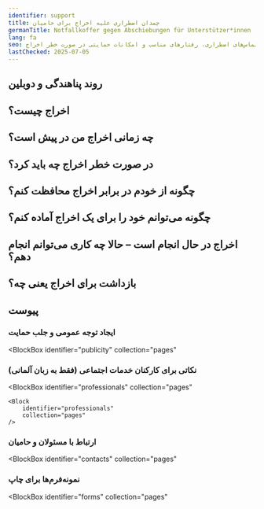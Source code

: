 ```yaml
---
identifier: support
title: چمدان اضطراری علیه اخراج برای حامیان
germanTitle: Notfallkoffer gegen Abschiebungen für Unterstützer*innen
lang: fa
seo: اطلاعات عملی برای حامیان در زاکسن – حقوق، تماس‌های اضطراری، رفتارهای مناسب و امکانات حمایتی در صورت خطر اخراج
lastChecked: 2025-07-05
---
```


<Block identifier="kit-intro" />

<SupportBox title="توضیحات تکمیلی برای حامیان">
    <Block identifier="kit-intro-support"/>
</SupportBox>

<Block identifier="kit-advice" />

<SupportBox title="توضیحات تکمیلی برای حامیان">
    <Block identifier="kit-advice-support"/>
</SupportBox>
      
## روند پناهندگی و دوبلین

<Block identifier="kit-procedure-dublin" />

<SupportBox title="توضیحات تکمیلی برای حامیان">
 <Block identifier="kit-procedure-support"/>
</SupportBox>

## اخراج چیست؟

<Block identifier="kit-deportation-definition" />

## چه زمانی اخراج من در پیش است؟

<Block identifier="kit-deportation-risk" />

<SupportBox title="توضیحات تکمیلی برای حامیان">
    <Block identifier="kit-deportation-risk-support"/>
</SupportBox>

## در صورت خطر اخراج چه باید کرد؟

<Block identifier="kit-stress" />

<SupportBox title="توضیحات تکمیلی برای حامیان">
    <Block identifier="kit-stress-support"/>
</SupportBox>

<Block identifier="kit-residence" />

<SupportBox title="توضیحات تکمیلی برای حامیان">
    <Block identifier="kit-residence-support"/>
</SupportBox>
      
## چگونه از خودم در برابر اخراج محافظت کنم؟

<Block identifier="kit-prevent-deportation" />

## چگونه می‌توانم خود را برای یک اخراج آماده کنم؟

<Block identifier="kit-prepare-deportation" />

<SupportBox title="توضیحات تکمیلی برای حامیان">
    <Block identifier="kit-prepare-deportation-support"/>
</SupportBox>
      
## اخراج در حال انجام است – حالا چه کاری می‌توانم انجام دهم؟

<Block identifier="kit-police" />

<SupportBox title="توضیحات تکمیلی برای حامیان">
    <Block identifier="kit-police-support"/>
</SupportBox>
      
<Block identifier="kit-ongoing-deportation" />

<SupportBox title="توضیحات تکمیلی برای حامیان">
    <Block identifier="kit-ongoing-deportation-support"/>
</SupportBox>

## بازداشت برای اخراج یعنی چه؟

<Block identifier="kit-detention" />

## پیوست

<Block identifier="kit-outro" />

### ایجاد توجه عمومی و جلب حمایت

<BlockBox
  identifier="publicity"
  collection="pages"
>
  <Block
    identifier="publicity"
    collection="pages"
  />
</BlockBox>

###  نکاتی برای کارکنان خدمات اجتماعی (فقط به زبان آلمانی)

<BlockBox
    identifier="professionals"
    collection="pages"
>
    <Block
        identifier="professionals"
        collection="pages"
    />
</BlockBox>

### ارتباط با مسئولان و حامیان

<BlockBox
  identifier="contacts"
  collection="pages"
>
  <Block
    identifier="contacts"
    collection="pages"
  />
</BlockBox>

### نمونه‌فرم‌ها برای چاپ

<BlockBox
  identifier="forms"
  collection="pages"
>
  <Block
    identifier="forms"
    collection="pages"
  />
</BlockBox>
